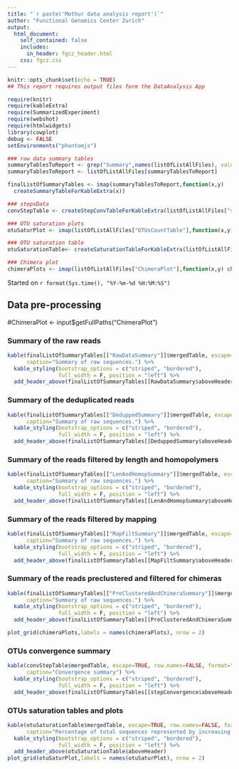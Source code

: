 ```yaml
---
title: "`r paste('Mothur data analysis report')`"
author: "Functional Genomics Center Zurich"
output: 
  html_document:
    self_contained: false
    includes:
      in_header: fgcz_header.html
    css: fgcz.css
---
```


```r
knitr::opts_chunk$set(echo = TRUE)
## This report requires output files form the DataAnalysis App

require(knitr)
require(kableExtra)
require(SummarizedExperiment)
require(webshot)
require(htmlwidgets)
library(cowplot)
debug <- FALSE
setEnvironments("phantomjs")
```

```r
### raw data summary tables
summaryTablesToReport <- grep("Summary",names(listOfListAllFiles), value = T) 
summaryTablesToReport <- listOfListAllFiles[summaryTablesToReport]

finalListOfSummaryTables <- imap(summaryTablesToReport,function(x,y)
  createSummaryTableForKableExtra(x))

### stepsData
convStepTable <- createStepConvTableForKableExtra(listOfListAllFiles["stepConvergence"])

### OTU saturation plots
otuSaturPlot <- imap(listOfListAllFiles["OTUsCountTable"],function(x,y) otuSaturationPlot(x))

### OTU saturation table 
otuSaturationTable<- createSaturationTableForKableExtra(listOfListAllFiles["OTUsCountTable"])

### Chimera plot
chimeraPlots <- imap(listOfListAllFiles["ChimeraPlot"],function(x,y) chimeraSummaryPlot(x))
```

Started on `r format(Sys.time(), "%Y-%m-%d %H:%M:%S")`

## Data pre-processing {.tabset}


  #ChimeraPlot <- input$getFullPaths("ChimeraPlot")
  

### Summary of the raw reads
```r

kable(finalListOfSummaryTables[["RawDataSummary"]]$mergedTable, escape=TRUE, row.names=FALSE, format="html",
      caption="Summary of raw sequences.") %>%
  kable_styling(bootstrap_options = c("striped", "bordered"),
                full_width = F, position = "left") %>%
  add_header_above(finalListOfSummaryTables[[RawDataSummary$aboveHeader]])
```

### Summary of the deduplicated reads
```r

kable(finalListOfSummaryTables[["DeduppedSummary"]]$mergedTable, escape=TRUE, row.names=FALSE, format="html",
      caption="Summary of raw sequences.") %>%
  kable_styling(bootstrap_options = c("striped", "bordered"),
                full_width = F, position = "left") %>%
  add_header_above(finalListOfSummaryTables[[DeduppedSummary$aboveHeader]])
```

### Summary of the reads filtered by length and homopolymers
```r

kable(finalListOfSummaryTables[["LenAndHomopSummary"]]$mergedTable, escape=TRUE, row.names=FALSE, format="html",
      caption="Summary of raw sequences.") %>%
  kable_styling(bootstrap_options = c("striped", "bordered"),
                full_width = F, position = "left") %>%
  add_header_above(finalListOfSummaryTables[[LenAndHomopSummary$aboveHeader]])
```

### Summary of the  reads filtered by mapping
```r

kable(finalListOfSummaryTables[["MapFiltSummary"]]$mergedTable, escape=TRUE, row.names=FALSE, format="html",
      caption="Summary of raw sequences.") %>%
  kable_styling(bootstrap_options = c("striped", "bordered"),
                full_width = F, position = "left") %>%
  add_header_above(finalListOfSummaryTables[[MapFiltSummary$aboveHeader]])
```

### Summary of the reads preclustered and filtered for chimeras
```r

kable(finalListOfSummaryTables[["PreClusteredAndChimeraSummary"]]$mergedTable, escape=TRUE, row.names=FALSE, format="html",
      caption="Summary of raw sequences.") %>%
  kable_styling(bootstrap_options = c("striped", "bordered"),
                full_width = F, position = "left") %>%
  add_header_above(finalListOfSummaryTables[[PreClusteredAndChimeraSummary$aboveHeader]])

plot_grid(chimeraPlots,labels = names(chimeraPlots), nrow = 2)
```

### OTUs convergence summary
```r

kable(convStepTable$mergedTable, escape=TRUE, row.names=FALSE, format="html",
      caption="Convergence summary") %>%
  kable_styling(bootstrap_options = c("striped", "bordered"),
                full_width = F, position = "left") %>%
  add_header_above(finalListOfSummaryTables[[stepConvergence$aboveHeader]])
```

### OTUs saturation tables and plots
```r
kable(otuSaturationTable$mergedTable, escape=TRUE, row.names=FALSE, format="html",
      caption="Percentage of total sequences represented by increasing numbers of OTUs") %>%
  kable_styling(bootstrap_options = c("striped", "bordered"),
                full_width = F, position = "left") %>%
  add_header_above(otuSaturationTable$aboveHeader)
plot_grid(otuSaturPlot,labels = names(otuSaturPlot), nrow = 2)
```